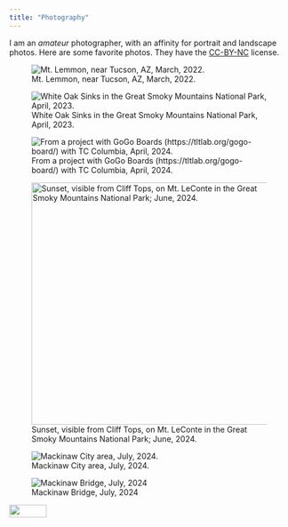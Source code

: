 ```yaml
---
title: "Photography"
---
```


I am an *amateur* photographer, with an affinity for portrait and landscape photos. Here are some favorite photos. They have the [CC-BY-NC](https://creativecommons.org/licenses/by-nc/4.0/) license.

![Mt. Lemmon, near Tucson, AZ, March, 2022.](images/PXL_20220317_005446423.jpg)

![White Oak Sinks in the Great Smoky Mountains National Park, April, 2023.](images/IMG_6323.JPG)

![From a project with GoGo Boards (https://tltlab.org/gogo-board/) with TC Columbia, April, 2024.](images/IMG_6599.CR3.jpg)

![Sunset, visible from Cliff Tops, on Mt. LeConte in the Great Smoky Mountains National Park; June, 2024.](images/IMG_3013.JPG){fig-alt="smokies sunset" fig-align="center" width="436"}

![Mackinaw City area, July, 2024.](images/IMG_8868.jpeg){alt="Mackinaw City area, July, 2024."}

![Mackinaw Bridge, July, 2024](images/IMG_8482 (1).jpeg)

![](images/clipboard-2733449567.png){width="67" height="23"}
